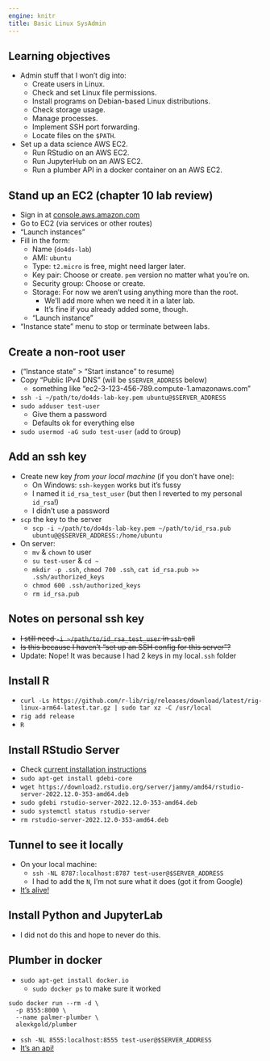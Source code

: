 ```yaml
---
engine: knitr
title: Basic Linux SysAdmin
---
```


## Learning objectives

-   Admin stuff that I won't dig into:
    -   Create users in Linux.
    -   Check and set Linux file permissions.
    -   Install programs on Debian-based Linux distributions.
    -   Check storage usage.
    -   Manage processes.
    -   Implement SSH port forwarding.
    -   Locate files on the `$PATH`.
-   Set up a data science AWS EC2.
    -   Run RStudio on an AWS EC2.
    -   Run JupyterHub on an AWS EC2.
    -   Run a plumber API in a docker container on an AWS EC2.

## Stand up an EC2 (chapter 10 lab review) {-}

-   Sign in at [console.aws.amazon.com](console.aws.amazon.com)
-   Go to EC2 (via services or other routes)
-   "Launch instances"
-   Fill in the form:
    -   Name (`do4ds-lab`)
    -   AMI: `ubuntu`
    -   Type: `t2.micro` is free, might need larger later.
    -   Key pair: Choose or create. `pem` version no matter what you're on.
    -   Security group: Choose or create.
    -   Storage: For now we aren't using anything more than the root.
        -   We'll add more when we need it in a later lab.
        -   It's fine if you already added some, though.
    -   "Launch instance"
-   "Instance state" menu to stop or terminate between labs.

## Create a non-root user {-}

-   ("Instance state" > "Start instance" to resume)
-   Copy "Public IPv4 DNS" (will be `$SERVER_ADDRESS` below)
    -   something like "ec2-3-123-456-789.compute-1.amazonaws.com"
-   `ssh -i ~/path/to/do4ds-lab-key.pem ubuntu@$SERVER_ADDRESS`
-   `sudo adduser test-user`
    -   Give them a password
    -   Defaults ok for everything else
-   `sudo usermod -aG sudo test-user` (`a`dd to `G`roup)

## Add an ssh key {-}

-   Create new key *from your local machine* (if you don't have one):
    -   On Windows: `ssh-keygen` works but it's fussy
    -   I named it `id_rsa_test_user` (but then I reverted to my personal `id_rsa`!)
    -   I didn't use a password
-   `scp` the key to the server
    -   `scp -i ~/path/to/do4ds-lab-key.pem ~/path/to/id_rsa.pub ubuntu@@$SERVER_ADDRESS:/home/ubuntu`
-   On server:
    -   `mv` & `chown` to user
    -   `su test-user` & `cd ~`
    -   `mkdir -p .ssh`, `chmod 700 .ssh`, `cat id_rsa.pub >> .ssh/authorized_keys`
    -   `chmod 600 .ssh/authorized_keys`
    -   `rm id_rsa.pub`

## Notes on personal ssh key {-}

-   ~~I still need `-i ~/path/to/id_rsa_test_user` in `ssh` call~~
-   ~~Is this because I haven't "set up an SSH config for this server"?~~
-   Update: Nope! It was because I had 2 keys in my local`.ssh` folder

## Install R {-}

-   `curl -Ls https://github.com/r-lib/rig/releases/download/latest/rig-linux-arm64-latest.tar.gz | sudo tar xz -C /usr/local`
-   `rig add release`
-   `R`

## Install RStudio Server {-}

-   Check [current installation instructions](https://posit.co/download/rstudio-server/)
-   `sudo apt-get install gdebi-core`
-   `wget https://download2.rstudio.org/server/jammy/amd64/rstudio-server-2022.12.0-353-amd64.deb`
-   `sudo gdebi rstudio-server-2022.12.0-353-amd64.deb`
-   `sudo systemctl status rstudio-server`
-   `rm rstudio-server-2022.12.0-353-amd64.deb`

## Tunnel to see it locally {-}

-   On your local machine:
    -   `ssh -NL 8787:localhost:8787 test-user@$SERVER_ADDRESS`
    -   I had to add the `N`, I'm not sure what it does (got it from Google)
-   [It's alive!](http://localhost:8787/)

## Install Python and JupyterLab {-}

-   I did not do this and hope to never do this.

## Plumber in docker {-}

-   `sudo apt-get install docker.io`
    -   `sudo docker ps` to make sure it worked

```
sudo docker run --rm -d \
  -p 8555:8000 \
  --name palmer-plumber \
  alexkgold/plumber
```

-   `ssh -NL 8555:localhost:8555 test-user@$SERVER_ADDRESS`
-   [It's an api!](http://localhost:8555/__docs__/)
